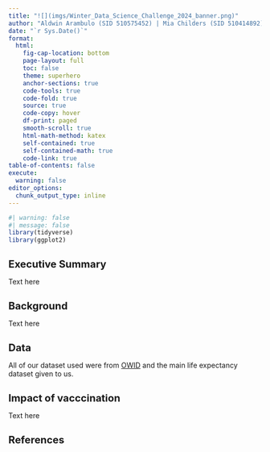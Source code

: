```yaml
---
title: "![](imgs/Winter_Data_Science_Challenge_2024_banner.png)"
author: "Aldwin Arambulo (SID 510575452) | Mia Childers (SID 510414892) | Mu-Wei Chung (SID 510611635)"
date: "`r Sys.Date()`"
format: 
  html: 
    fig-cap-location: bottom
    page-layout: full
    toc: false
    theme: superhero
    anchor-sections: true
    code-tools: true
    code-fold: true
    source: true
    code-copy: hover
    df-print: paged
    smooth-scroll: true
    html-math-method: katex
    self-contained: true
    self-contained-math: true
    code-link: true
table-of-contents: false 
execute:
  warning: false
editor_options: 
  chunk_output_type: inline
---
```


################################################

<style>
body {
  font-size: 14px;
}
h1 {
  font-size: 20px;
  font-weight: bold;
}
h2 {
  font-size: 18px;
  font-weight: bold;
}
h3 {
  font-size: 16px;
}
}
</style>

################################################

```r
#| warning: false
#| message: false
library(tidyverse)
library(ggplot2)
```

::: panel-tabset

# Executive Summary

Text here



# Background

Text here



# Data

All of our dataset used were from [OWID](https://ourworldindata.org/) and the main life expectancy dataset given to us.   



# Impact of vacccination

Text here



:::

# References


